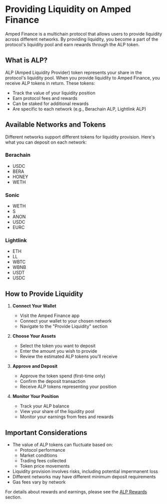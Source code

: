 # Providing Liquidity on Amped Finance

Amped Finance is a multichain protocol that allows users to provide liquidity across different networks. By providing liquidity, you become a part of the protocol's liquidity pool and earn rewards through the ALP token.

## What is ALP?

ALP (Amped Liquidity Provider) token represents your share in the protocol's liquidity pool. When you provide liquidity to Amped Finance, you receive ALP tokens in return. These tokens:

- Track the value of your liquidity position
- Earn protocol fees and rewards
- Can be staked for additional rewards
- Are specific to each network (e.g., Berachain ALP, Lightlink ALP)

## Available Networks and Tokens

Different networks support different tokens for liquidity provision. Here's what you can deposit on each network:

### Berachain
- USDC
- BERA
- HONEY
- WETH

### Sonic
- WETH
- S
- ANON
- USDC
- EURC

### Lightlink
- ETH
- LL
- WBTC
- WBNB
- USDT
- USDC

## How to Provide Liquidity

1. **Connect Your Wallet**
   - Visit the Amped Finance app
   - Connect your wallet to your chosen network
   - Navigate to the "Provide Liquidity" section

2. **Choose Your Assets**
   - Select the token you want to deposit
   - Enter the amount you wish to provide
   - Review the estimated ALP tokens you'll receive

3. **Approve and Deposit**
   - Approve the token spend (first-time only)
   - Confirm the deposit transaction
   - Receive ALP tokens representing your position

4. **Monitor Your Position**
   - Track your ALP balance
   - View your share of the liquidity pool
   - Monitor your earnings from fees and rewards

## Important Considerations

- The value of ALP tokens can fluctuate based on:
  - Protocol performance
  - Market conditions
  - Trading fees collected
  - Token price movements
- Liquidity provision involves risks, including potential impermanent loss
- Different networks may have different minimum deposit requirements
- Gas fees vary by network

For details about rewards and earnings, please see the [ALP Rewards](/providing-liquidity/alp-rewards) section. 
